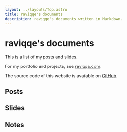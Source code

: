 ```yaml
---
layout: ../layouts/Top.astro
title: raviqqe's documents
description: raviqqe's documents written in Markdown.
---
```



# raviqqe's documents

This is a list of my posts and slides.

For my portfolio and projects, see [raviqqe.com](https://raviqqe.com).

The source code of this website is available on [GitHub](https://github.com/raviqqe/doc).

## Posts

<Posts />

## Slides

<Slides />

## Notes

<Notes />
